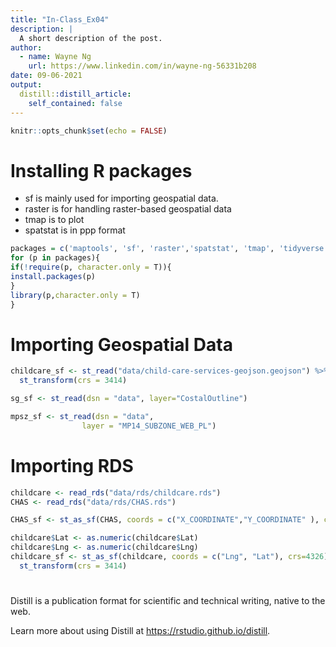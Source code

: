```yaml
---
title: "In-Class_Ex04"
description: |
  A short description of the post.
author:
  - name: Wayne Ng
    url: https://www.linkedin.com/in/wayne-ng-56331b208
date: 09-06-2021
output:
  distill::distill_article:
    self_contained: false
---
```



```r
knitr::opts_chunk$set(echo = FALSE)
```

# Installing R packages 
- sf is mainly used for importing geospatial data.
- raster is for handling raster-based geospatial data
- tmap is to plot
- spatstat is in ppp format

```r
packages = c('maptools', 'sf', 'raster','spatstat', 'tmap', 'tidyverse')
for (p in packages){
if(!require(p, character.only = T)){
install.packages(p)
}
library(p,character.only = T)
}
```
# Importing Geospatial Data
```r
childcare_sf <- st_read("data/child-care-services-geojson.geojson") %>%
  st_transform(crs = 3414)
```

```r
sg_sf <- st_read(dsn = "data", layer="CostalOutline")
```
```r
mpsz_sf <- st_read(dsn = "data", 
                layer = "MP14_SUBZONE_WEB_PL")
```
# Importing RDS
```r
childcare <- read_rds("data/rds/childcare.rds")
CHAS <- read_rds("data/rds/CHAS.rds")
```

```r
CHAS_sf <- st_as_sf(CHAS, coords = c("X_COORDINATE","Y_COORDINATE" ), crs=3414)
```

```r
childcare$Lat <- as.numeric(childcare$Lat)
childcare$Lng <- as.numeric(childcare$Lng)
childcare_sf <- st_as_sf(childcare, coords = c("Lng", "Lat"), crs=4326) %>%
  st_transform(crs = 3414)
```


# 

Distill is a publication format for scientific and technical writing, native to the web.

Learn more about using Distill at <https://rstudio.github.io/distill>.


